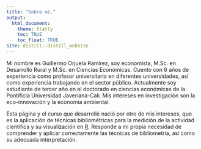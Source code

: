 ---
title: "Sobre mi."
output:
  html_document:
    theme: flatly
    toc: TRUE
    toc_float: TRUE
site: distill::distill_website
---

Mi nombre es Guillermo Orjuela Ramirez, soy economista, M.Sc. en Desarrollo Rural y M.Sc. en Ciencias Económicas. Cuento con 6 años de experiencia como profesor universitario en diferentes universidades, así como experiencia trabajando en el sector público. Actualmente soy estudiante de tercer año en el doctorado en ciencias económicas de la Pontificia Universidad Javeriana-Cali. Mis intereses en investigación son la eco-innovación y la economía ambiental. 

Esta página y el curso que desarrollé nació por otro de mis intereses, que es la aplicación de técnicas bibliométricas para la medición de la actividad científica y su visualización en [R](https://www.r-project.org/). Responde a mi propia necesidad de comprender y aplicar correctamente las técnicas de bibliometría, así como su adecuada interpretación.
